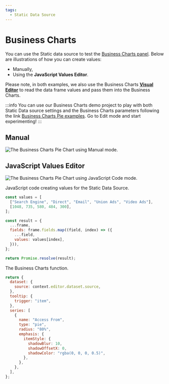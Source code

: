 ```yaml
---
tags:
  - Static Data Source
---
```



# Business Charts

You can use the Static data source to test the [Business Charts panel](/plugins/volkovlabs-echarts-panel/). Below are illustrations of how you can create values:

- Manually,
- Using the **JavaScript Values Editor**.

Please note, in both examples, we also use the Business Charts [**Visual Editor**](/plugins/volkovlabs-echarts-panel/visualeditor/) to read the data frame values and pass them into the Business Charts.

:::info
You can use our Business Charts demo project to play with both Static Data source settings and the Business Charts parameters following the link [Business Charts Pie examples](https://echarts.volkovlabs.io/d/0b5-q7K4k/pie?orgId=1). Go to Edit mode and start experimenting!
:::

## Manual

<Image
  title="The Business Charts Pie Chart using Manual mode."
  src="/img/plugins/volkovlabs-static-datasource/bi-charts-pie-manual-editor.png"
/>

## JavaScript Values Editor

<Image
  title="The Business Charts Pie Chart using JavaScript Code mode."
  src="/img/plugins/volkovlabs-static-datasource/bi-charts-pie-code-editor.png"
/>

JavaScript code creating values for the Static Data Source.

```javascript
const values = [
  ["Search Engine", "Direct", "Email", "Union Ads", "Video Ads"],
  [1048, 735, 580, 484, 300],
];

const result = {
  ...frame,
  fields: frame.fields.map((field, index) => ({
    ...field,
    values: values[index],
  })),
};

return Promise.resolve(result);
```

The Business Charts function.

```javascript
return {
  dataset: {
    source: context.editor.dataset.source,
  },
  tooltip: {
    trigger: "item",
  },
  series: [
    {
      name: "Access From",
      type: "pie",
      radius: "80%",
      emphasis: {
        itemStyle: {
          shadowBlur: 10,
          shadowOffsetX: 0,
          shadowColor: "rgba(0, 0, 0, 0.5)",
        },
      },
    },
  ],
};
```
